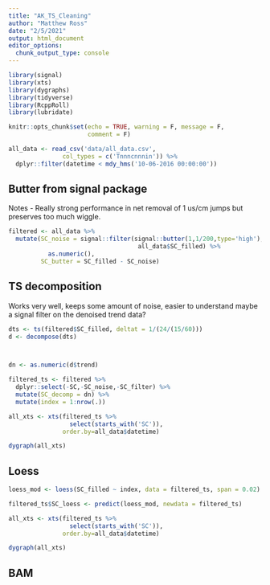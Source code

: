 ---
title: "AK_TS_Cleaning"
author: "Matthew Ross"
date: "2/5/2021"
output: html_document
editor_options: 
  chunk_output_type: console
---

```{r setup, include=FALSE}

library(signal)
library(xts)
library(dygraphs)
library(tidyverse)
library(RcppRoll)
library(lubridate)

knitr::opts_chunk$set(echo = TRUE, warning = F, message = F, 
                      comment = F)

all_data <- read_csv('data/all_data.csv',
               col_types = c('Tnnncnnnin')) %>%
  dplyr::filter(datetime < mdy_hms('10-06-2016 00:00:00'))


```



## Butter from signal package

Notes - Really strong performance in net removal of 1 us/cm jumps but preserves too much wiggle. 

```{r}


filtered <- all_data %>%
  mutate(SC_noise = signal::filter(signal::butter(1,1/200,type='high'),
                                    all_data$SC_filled) %>%
           as.numeric(),
         SC_butter = SC_filled - SC_noise)


```


## TS decomposition

Works very well, keeps some amount of noise, easier to understand
maybe a signal filter on the denoised trend data? 

```{r}


dts <- ts(filtered$SC_filled, deltat = 1/(24/(15/60)))
d <- decompose(dts)



dn <- as.numeric(d$trend)

filtered_ts <- filtered %>%
  dplyr::select(-SC,-SC_noise,-SC_filter) %>%
  mutate(SC_decomp = dn) %>%
  mutate(index = 1:nrow(.))

all_xts <- xts(filtered_ts %>%
                 select(starts_with('SC')),
               order.by=all_data$datetime)

dygraph(all_xts)
```


## Loess

```{r}

loess_mod <- loess(SC_filled ~ index, data = filtered_ts, span = 0.02)

filtered_ts$SC_loess <- predict(loess_mod, newdata = filtered_ts)

all_xts <- xts(filtered_ts %>%
                 select(starts_with('SC')),
               order.by=all_data$datetime)

dygraph(all_xts)
```



## BAM

```{r}


```

